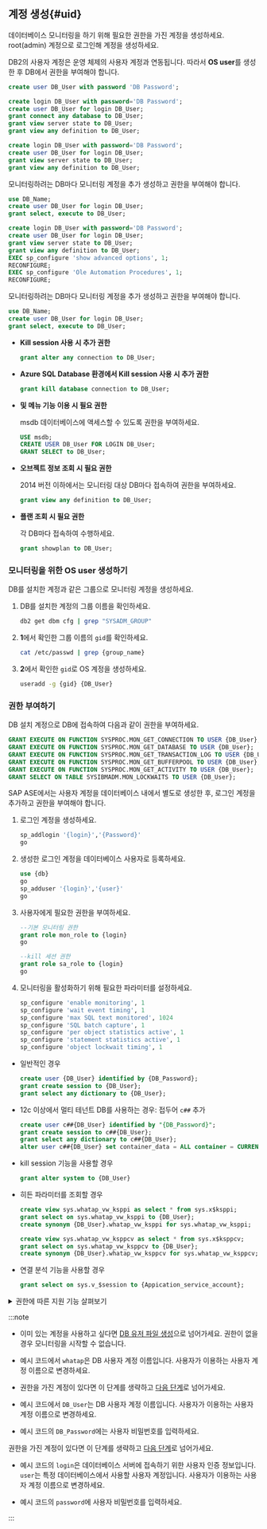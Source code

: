## 계정 생성{#uid}

<Xclude product="db2,sapase">

데이터베이스 모니터링을 하기 위해 필요한 권한을 가진 계정을 생성하세요. root(admin) 계정으로 로그인해 계정을 생성하세요.

</Xclude>

<InDoc product="db2">

DB2의 사용자 계정은 운영 체제의 사용자 계정과 연동됩니다. 따라서 **OS user**를 생성한 후 DB에서 권한을 부여해야 합니다.

</InDoc>

<InDoc product="altibase">

```sql title="SQL"
create user DB_User with password 'DB Password';
```

</InDoc>

<InDoc product="mssql">

<Tabs groupId='mssql'>
<TabItem value="sqlserver2014over" label="SQL Server 2014+">

```sql
create login DB_User with password='DB Password';
create user DB_User for login DB_User;
grant connect any database to DB_User;
grant view server state to DB_User;
grant view any definition to DB_User;
```

</TabItem>
<TabItem value="sqlserver2012" label="SQL Server 2012 or earlier">

```sql
create login DB_User with password='DB Password';
create user DB_User for login DB_User;
grant view server state to DB_User;
grant view any definition to DB_User;
```

모니터링하려는 DB마다 모니터링 계정을 추가 생성하고 권한을 부여해야 합니다.

```sql
use DB_Name;
create user DB_User for login DB_User;
grant select, execute to DB_User;
```

</TabItem>
<TabItem value="sqlserver2018" label="SQL Server 2008 or earlier">

```sql
create login DB_User with password='DB Password';
create user DB_User for login DB_User;
grant view server state to DB_User;
grant view any definition to DB_User;
EXEC sp_configure 'show advanced options', 1;
RECONFIGURE;
EXEC sp_configure 'Ole Automation Procedures', 1;
RECONFIGURE;
```

모니터링하려는 DB마다 모니터링 계정을 추가 생성하고 권한을 부여해야 합니다.

```sql
use DB_Name;
create user DB_User for login DB_User;
grant select, execute to DB_User;
```

</TabItem>
</Tabs>

* **Kill session 사용 시 추가 권한**

  ```sql
  grant alter any connection to DB_User;
  ```

* **Azure SQL Database 환경에서 Kill session 사용 시 추가 권한**

  ```sql
  grant kill database connection to DB_User;
  ```

* **<Cmdname sid="side_dbJobInfo" className="uitext" /> 및 <Cmdname sid="side_dbBackupRecoveryHistory" className="uitext" /> 메뉴 기능 이용 시 필요 권한**

  msdb 데이터베이스에 액세스할 수 있도록 권한을 부여하세요.

  ```sql
  USE msdb;
  CREATE USER DB_User FOR LOGIN DB_User;
  GRANT SELECT to DB_User;
  ```

* **오브젝트 정보 조회 시 필요 권한**

  2014 버전 이하에서는 모니터링 대상 DB마다 접속하여 권한을 부여하세요.

  ```sql
  grant view any definition to DB_User;
  ```

* **플랜 조회 시 필요 권한**

  각 DB마다 접속하여 수행하세요.

  ```sql
  grant showplan to DB_User;
  ```

</InDoc>

<InDoc product="db2">

### 모니터링을 위한 OS user 생성하기

DB를 설치한 계정과 같은 그룹으로 모니터링 계정을 생성하세요.

1. DB를 설치한 계정의 그룹 이름을 확인하세요.

    ```bash
    db2 get dbm cfg | grep "SYSADM_GROUP"
    ```

1. **1**에서 확인한 그룹 이름의 `gid`를 확인하세요.

    ```bash
    cat /etc/passwd | grep {group_name}
    ```

1. **2**에서 확인한 `gid`로 OS 계정을 생성하세요.

    ```bash
    useradd -g {gid} {DB_User}
    ```

### 권한 부여하기

DB 설치 계정으로 DB에 접속하여 다음과 같이 권한을 부여하세요.

```sql title="v11.1 or later"
GRANT EXECUTE ON FUNCTION SYSPROC.MON_GET_CONNECTION TO USER {DB_User};
GRANT EXECUTE ON FUNCTION SYSPROC.MON_GET_DATABASE TO USER {DB_User};
GRANT EXECUTE ON FUNCTION SYSPROC.MON_GET_TRANSACTION_LOG TO USER {DB_User};
GRANT EXECUTE ON FUNCTION SYSPROC.MON_GET_BUFFERPOOL TO USER {DB_User};
GRANT EXECUTE ON FUNCTION SYSPROC.MON_GET_ACTIVITY TO USER {DB_User};
GRANT SELECT ON TABLE SYSIBMADM.MON_LOCKWAITS TO USER {DB_User};
```

</InDoc>

<InDoc product="sapase">

SAP ASE에서는 사용자 계정을 데이터베이스 내에서 별도로 생성한 후, 로그인 계정을 추가하고 권한을 부여해야 합니다.

1. 로그인 계정을 생성하세요.

    ```sql
    sp_addlogin '{login}','{Password}'
    go
    ```

2. 생성한 로그인 계정을 데이터베이스 사용자로 등록하세요.

    ```sql
    use {db}
    go
    sp_adduser '{login}','{user}'
    go
    ```

3. 사용자에게 필요한 권한을 부여하세요.

    ```sql
    --기본 모니터링 권한
    grant role mon_role to {login}
    go

    --kill 세션 권한
    grant role sa_role to {login}
    go
    ```

4. 모니터링을 활성화하기 위해 필요한 파라미터를 설정하세요.

    ```sql
    sp_configure 'enable monitoring', 1
    sp_configure 'wait event timing', 1
    sp_configure 'max SQL text monitored', 1024
    sp_configure 'SQL batch capture', 1
    sp_configure 'per object statistics active', 1
    sp_configure 'statement statistics active', 1
    sp_configure 'object lockwait timing', 1
    ```

</InDoc>

<InDoc product="oracle,oracle-pro">

* 일반적인 경우

  ```sql title="SQL"
  create user {DB_User} identified by {DB_Password};
  grant create session to {DB_User};
  grant select any dictionary to {DB_User};
  ```

* 12c 이상에서 멀티 테넌트 DB를 사용하는 경우: 접두어 `c##` 추가

  ```sql title="SQL"
  create user c##{DB_User} identified by "{DB_Password}";
  grant create session to c##{DB_User};
  grant select any dictionary to c##{DB_User};
  alter user c##{DB_User} set container_data = ALL container = CURRENT;
  ```

* kill session 기능을 사용할 경우

  ```sql title="SQL"
  grant alter system to {DB_User}
  ```

* 히든 파라미터를 조회할 경우

  ```sql title="SQL"
  create view sys.whatap_vw_ksppi as select * from sys.x$ksppi;
  grant select on sys.whatap_vw_ksppi to {DB_User};  
  create synonym {DB_User}.whatap_vw_ksppi for sys.whatap_vw_ksppi;

  create view sys.whatap_vw_ksppcv as select * from sys.x$ksppcv;
  grant select on sys.whatap_vw_ksppcv to {DB_User};
  create synonym {DB_User}.whatap_vw_ksppcv for sys.whatap_vw_ksppcv;
  ```

<InDoc product="oracle">

* 연결 분석 기능을 사용할 경우

  ```sql title="SQL"
  grant select on sys.v_$session to {Appication_service_account};
  ```

</InDoc>

<details>

<summary>권한에 따른 지원 기능 살펴보기</summary>

**기본 권한** 외의 권한은 사용자의 환경에 따라 부여하지 않아도 됩니다. 단, 일부 기능이 동작하지 않을 수 있습니다.

<div className="c5-10-25-25-15-25">

| 권한 | command (Single DB) | command (Multitenant DB) | 메뉴 및 기능 | 상세 내역 |
| -- | -- | -- | -- | -- |
| 기본 권한 | `grant create session to whatap;` | `grant create session to c##whatap;` | 접속 | - |
| \^ | <code>grant <span class="vslow">select any dictionary</span> to whatap;</code> | <code>grant <span class="vslow">select any dictionary</span> to c##whatap;</code> | <Cmdname sid="side_dbMonitoring" className="uitext" /> / <Cmdname sid="side_multiInstance" className="uitext" /> / <Cmdname sid="side_dbSqlStat" className="uitext" /> | 개별 권한 부여 시 다음 표 내용 참조 |
| \^ | - | `alter user c##whatap set container_data = ALL container = CURRENT;` | \^ | 멀티태넌트 DB를 사용하는 경우(12C 이상) pdb 조회를 위한 필수 권한임 |
| <Cmdname sid="session_kill" className="uitext" /> | `grant alter system to whatap;` | `grant alter system to c##whatap;` | <Cmdname sid="active_sessions" className="uitext" /> &gt; <Cmdname sid="session_kill" className="uitext" /> | - |
| 히든 파라미터 조회 | \> | `create view sys.whatap_vw_ksppi as select * from sys.x$ksppi;`<br/>`grant select on sys.whatap_vw_ksppi to DB_User;`<br/>`create synonym DB_User.whatap_vw_ksppi for sys.whatap_vw_ksppi;` | 파라미터 조회 메뉴에 히든 파라미터 내용 포함 | 히든 파라미터를 조회하려면 별도의 뷰/시노님 생성 및 권한 부여 필요 |
| \^ | \> | `create view sys.whatap_vw_ksppcv as select * from sys.x$ksppcv;`<br/>`grant select on sys.whatap_vw_ksppcv to DB_User;`<br/>`create synonym DB_User.whatap_vw_ksppcv for sys.whatap_vw_ksppcv;` | \^ | \^ |

</div>

<code><span class="vslow">select any dictionary</span></code> 대신 다음 권한을 개별로 부여해도 됩니다.

<div className="c3-3">

| 권한 | command (Single DB) | command (Multitenant DB) |
| -- | -- | --|
| <Cmdname sid="active_sessions" /> / <Cmdname sid="lock_tree" /> / 지표 정보 | `grant select on v_$sqlarea to whatap;` | `grant select on v_$sqlarea to c##whatap;` |
| \^ | `grant select on v_$transaction to whatap;` | `grant select on v_$transaction to c##whatap;` |
| \^ | `grant select on v_$instance to whatap;` | `grant select on v_$instance to c##whatap;` |
| \^ | `grant select on v_$sysstat to whatap;` | `grant select on v_$sysstat to c##whatap;` |
| \^ | `grant select on v_$lock to whatap;` | `grant select on v_$lock to c##whatap;` |
| \^ | `grant select on v_$sesstat to whatap;` | `grant select on v_$sesstat to c##whatap;` |
| \^ | `grant select on v_$event_name to whatap;` | `grant select on v_$event_name to c##whatap;` |
| \^ | `grant select on v_$session to whatap;` | `grant select on v_$session to c##whatap;` |
| \^ | `grant select on v_$sql to whatap;` | `grant select on v_$sql to c##whatap;` |
| \^ | `grant select on v_$process to whatap;` | `grant select on v_$process to c##whatap;` |
| \^ | `grant select on v_$statname to whatap;` | `grant select on v_$statname to c##whatap;` |
| \^ | `grant select on v_$system_event to whatap;` | `grant select on v_$system_event to c##whatap;` |
| \^ | `grant select on v_$osstat to whatap;` | `grant select on v_$osstat to c##whatap;` |
| \^ | `grant select on v_$px_session to whatap;` | `grant select on v_$px_session to c##whatap;` |
| \^ | `grant select on v_$sga to whatap;` | `grant select on v_$sga to c##whatap;` |
| \^ | - | `grant select on v_$con_sysstat to c##whatap;` |
| 파라미터 정보 | `grant select on v_$parameter to whatap;` | `grant select on v_$parameter to c##whatap;` |
| Wait 정보 / Event 정보 | `grant select on v_$event_name to whatap;` | `grant select on v_$event_name to c##whatap;` |
| \^ | `grant select on v_$system_event to whatap` | `grant select on v_$con_system_event to c##whatap;` |
| \^ | `grant select on v_$system_wait_class to whatap;` | `grant select on v_$system_wait_class to c##whatap;` |
| \^ | - | `grant select on v_$con_system_wait_class to c##whatap;` |
| Tablespace 정보 | `grant select on dba_data_files to whatap;` | `grant select on cdb_data_files to c##whatap;` |
| \^ | `grant select on dba_free_space to whatap;` | `grant select on cdb_free_space to c##whatap;` |
| \^ | `grant select on dba_temp_files to whatap;` | `grant select on v_$sort_segment to c##whatap;` |
| \^ | `grant select on v_$temp_extent_pool to whatap;` | `grant select on v_$tempfile to c##whatap;` |
| \^ | `grant select on v_$containers to whatap;` (12c 이상) | `grant select on v_$containers to c##whatap;` |

</div>

</details>

</InDoc>

:::note

<Xclude product="postgresql,mysql,altibase,mssql,db2,sapase">

* 이미 있는 계정을 사용하고 싶다면 [DB 유저 파일 생성](#create-db-user)으로 넘어가세요. 권한이 없을 경우 모니터링을 시작할 수 없습니다.

* 예시 코드에서 `whatap`은 DB 사용자 계정 이름입니다. 사용자가 이용하는 사용자 계정 이름으로 변경하세요.

</Xclude>

<InDoc product="postgresql,mysql,altibase,mssql,db2">

* 권한을 가진 계정이 있다면 이 단계를 생략하고 [다음 단계](#check-accesskey)로 넘어가세요.

* 예시 코드에서 `DB_User`는 DB 사용자 계정 이름입니다. 사용자가 이용하는 사용자 계정 이름으로 변경하세요.

</InDoc>

<Xclude product="sapase">

* 예시 코드의 `DB_Password`에는 사용자 비밀번호를 입력하세요.

</Xclude>

<InDoc product="sapase">

권한을 가진 계정이 있다면 이 단계를 생략하고 [다음 단계](#check-accesskey)로 넘어가세요.

* 예시 코드의 `login`은 데이터베이스 서버에 접속하기 위한 사용자 인증 정보입니다. `user`는 특정 데이터베이스에서 사용할 사용자 계정입니다. 사용자가 이용하는 사용자 계정 이름으로 변경하세요.

* 예시 코드의 `password`에 사용자 비밀번호를 입력하세요.

</InDoc>

:::

